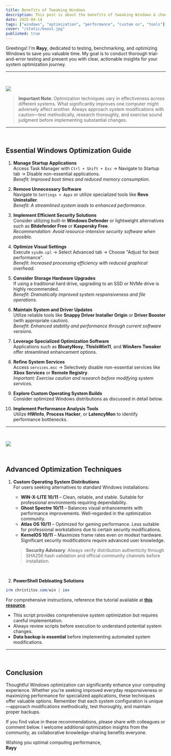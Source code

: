 ```yaml
---
title: Benefits of Tweaking Windows
description: This post is about the benefits of tweaking Windows & choosing the right tools and custom OS for better performance gain.
date: 2025-04-14
tags: ["windows", "optimization", "performance", "custom os", "tools"]
cover: "/static/boost.jpg"
published: true
---
```


Greetings! I'm **Rayy**, dedicated to testing, benchmarking, and optimizing Windows to save you valuable time. My goal is to conduct thorough trial-and-error testing and present you with clear, actionable insights for your system optimization journey.

---

&nbsp;

<img
  src="/static/boost.jpg"
  width={800}
  height={400}
  className="rounded-lg w-full max-h-[200px] object-cover"
/>

> **Important Note**: Optimization techniques vary in effectiveness across different systems. What significantly improves one computer might adversely affect another. Always approach system modifications with caution—test methodically, research thoroughly, and exercise sound judgment before implementing substantial changes.

---

&nbsp;

## Essential Windows Optimization Guide

1. **Manage Startup Applications**  
   Access Task Manager with `Ctrl + Shift + Esc` → Navigate to Startup tab → Disable non-essential applications.  
   _Benefit: Improved boot times and reduced memory consumption._

2. **Remove Unnecessary Software**  
   Navigate to `Settings > Apps` or utilize specialized tools like **Revo Uninstaller**.  
   _Benefit: A streamlined system leads to enhanced performance._

3. **Implement Efficient Security Solutions**  
   Consider utilizing built-in **Windows Defender** or lightweight alternatives such as **Bitdefender Free** or **Kaspersky Free**.  
   _Recommendation: Avoid resource-intensive security software when possible._

4. **Optimize Visual Settings**  
   Execute `sysdm.cpl` → Select Advanced tab → Choose "Adjust for best performance".  
   _Benefit: Increased processing efficiency with reduced graphical overhead._

5. **Consider Storage Hardware Upgrades**  
   If using a traditional hard drive, upgrading to an SSD or NVMe drive is highly recommended.  
   _Benefit: Dramatically improved system responsiveness and file operations._

6. **Maintain System and Driver Updates**  
   Utilize reliable tools like **Snappy Driver Installer Origin** or **Driver Booster** (with appropriate caution).  
   _Benefit: Enhanced stability and performance through current software versions._

7. **Leverage Specialized Optimization Software**  
   Applications such as **BloatyNosy**, **ThisIsWin11**, and **WinAero Tweaker** offer streamlined enhancement options.

8. **Refine System Services**  
   Access `services.msc` → Selectively disable non-essential services like **Xbox Services** or **Remote Registry**.  
   _Important: Exercise caution and research before modifying system services._

9. **Explore Custom Operating System Builds**  
   Consider optimized Windows distributions as discussed in detail below.

10. **Implement Performance Analysis Tools**  
    Utilize **HWInfo**, **Process Hacker**, or **LatencyMon** to identify performance bottlenecks.

---

&nbsp;

<img
  className="rounded-lg w-full max-h-[200px] object-cover"
  src="https://i.pinimg.com/736x/87/14/02/8714023d5c6681e18b0ebe51220c0744.jpg"
/>

&nbsp;

## Advanced Optimization Techniques

1. **Custom Operating System Distributions**  
   For users seeking alternatives to standard Windows installations:

   - **WIN-X-LITE 10/11** – Clean, reliable, and stable. Suitable for professional environments requiring dependability.
   - **Ghost Spectre 10/11** – Balances visual enhancements with performance improvements. Well-regarded in the optimization community.
   - **Atlas OS 10/11** – Optimized for gaming performance. Less suitable for professional workstations due to certain security modifications.
   - **KernelOS 10/11** – Maximizes frame rates even on modest hardware. Significant security modifications require advanced user knowledge.

   > **Security Advisory**: Always verify distribution authenticity through SHA256 hash validation and official community channels before installation.

&nbsp;

2. **PowerShell Debloating Solutions**

```powershell
irm christitus.com/win | iex
```

For comprehensive instructions, reference the tutorial available at <a href="https://christitus.com/winutil-install/" target="_blank"><u><b>this resource</b></u></a>.

- This script provides comprehensive system optimization but requires careful implementation.
- Always review scripts before execution to understand potential system changes.
- **Data backup is essential** before implementing automated system modifications.

---

&nbsp;

## Conclusion

Thoughtful Windows optimization can significantly enhance your computing experience. Whether you're seeking improved everyday responsiveness or maximizing performance for specialized applications, these techniques offer valuable options. Remember that each system configuration is unique—approach modifications methodically, test thoroughly, and maintain proper backups.

If you find value in these recommendations, please share with colleagues or comment below. I welcome additional optimization insights from the community, as collaborative knowledge-sharing benefits everyone.

Wishing you optimal computing performance,  
**Rayy**
